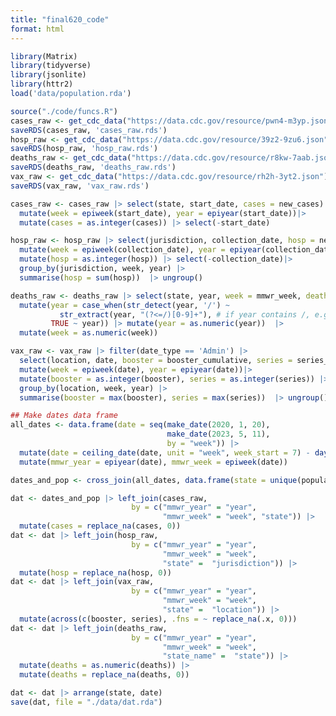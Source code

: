 ```yaml
---
title: "final620_code"
format: html
---
```


```r
library(Matrix)
library(tidyverse)
library(jsonlite)
library(httr2)
load('data/population.rda')
```

```r
source("./code/funcs.R")
cases_raw <- get_cdc_data("https://data.cdc.gov/resource/pwn4-m3yp.json")
saveRDS(cases_raw, 'cases_raw.rds')
hosp_raw <- get_cdc_data("https://data.cdc.gov/resource/39z2-9zu6.json")
saveRDS(hosp_raw, 'hosp_raw.rds')
deaths_raw <- get_cdc_data("https://data.cdc.gov/resource/r8kw-7aab.json")
saveRDS(deaths_raw, 'deaths_raw.rds')
vax_raw <- get_cdc_data("https://data.cdc.gov/resource/rh2h-3yt2.json")
saveRDS(vax_raw, 'vax_raw.rds')
```

```r
cases_raw <- cases_raw |> select(state, start_date, cases = new_cases) |>
  mutate(week = epiweek(start_date), year = epiyear(start_date))|> 
  mutate(cases = as.integer(cases)) |> select(-start_date)

hosp_raw <- hosp_raw |> select(jurisdiction, collection_date, hosp = new_covid_19_hospital) |>
  mutate(week = epiweek(collection_date), year = epiyear(collection_date))|> 
  mutate(hosp = as.integer(hosp)) |> select(-collection_date)|>
  group_by(jurisdiction, week, year) |>
  summarise(hosp = sum(hosp))  |> ungroup()

deaths_raw <- deaths_raw |> select(state, year, week = mmwr_week, deaths = covid_19_deaths) |>
  mutate(year = case_when(str_detect(year, '/') ~ 
           str_extract(year, "(?<=/)[0-9]+"), # if year contains /, e.g. 2019/2020, then only keep after the /
         TRUE ~ year)) |> mutate(year = as.numeric(year))  |> 
  mutate(week = as.numeric(week))

vax_raw <- vax_raw |> filter(date_type == 'Admin') |>
  select(location, date, booster = booster_cumulative, series = series_complete_cumulative) |>
  mutate(week = epiweek(date), year = epiyear(date))|> 
  mutate(booster = as.integer(booster), series = as.integer(series)) |> select(-date) |> 
  group_by(location, week, year) |>
  summarise(booster = max(booster), series = max(series))  |> ungroup()

## Make dates data frame
all_dates <- data.frame(date = seq(make_date(2020, 1, 20),
                                   make_date(2023, 5, 11), 
                                   by = "week")) |>
  mutate(date = ceiling_date(date, unit = "week", week_start = 7) - days(1)) |>
  mutate(mmwr_year = epiyear(date), mmwr_week = epiweek(date)) 

dates_and_pop <- cross_join(all_dates, data.frame(state = unique(population$state))) |> left_join(population, by = c("state", "mmwr_year" = "year"))
```

```r
dat <- dates_and_pop |> left_join(cases_raw,
                           by = c("mmwr_year" = "year", 
                                  "mmwr_week" = "week", "state")) |>
  mutate(cases = replace_na(cases, 0))
dat <- dat |> left_join(hosp_raw,
                           by = c("mmwr_year" = "year", 
                                  "mmwr_week" = "week", 
                                  "state" =  "jurisdiction")) |>
  mutate(hosp = replace_na(hosp, 0))
dat <- dat |> left_join(vax_raw,
                           by = c("mmwr_year" = "year", 
                                  "mmwr_week" = "week", 
                                  "state" =  "location")) |>
  mutate(across(c(booster, series), .fns = ~ replace_na(.x, 0)))
dat <- dat |> left_join(deaths_raw,
                           by = c("mmwr_year" = "year", 
                                  "mmwr_week" = "week", 
                                  "state_name" =  "state")) |>
  mutate(deaths = as.numeric(deaths)) |>
  mutate(deaths = replace_na(deaths, 0))

dat <- dat |> arrange(state, date)
save(dat, file = "./data/dat.rda")
```





